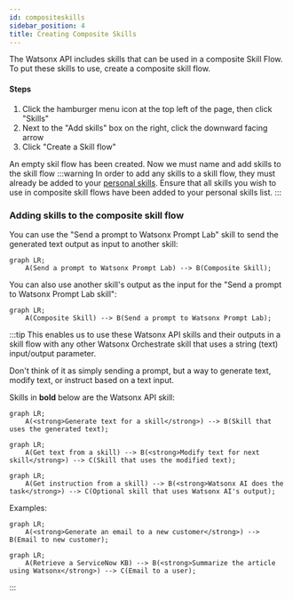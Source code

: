 ```yaml
---
id: compositeskills
sidebar_position: 4
title: Creating Composite Skills
---
```

The Watsonx API includes skills that can be used in a composite Skill Flow. To put these skills to use, create a composite skill flow.
#### Steps

1. Click the hamburger menu icon at the top left of the page, then click "Skills"
2. Next to the "Add skills" box on the right, click the downward facing arrow
3. Click "Create a Skill flow"

An empty skil flow has been created. Now we must name and add skills to the skill flow
:::warning
In order to add any skills to a skill flow, they must already be added to your [personal skills](addingskills). Ensure that all skills you wish to use in composite skill flows have been added to your personal skills list.
:::

### Adding skills to the composite skill flow

You can use the "Send a prompt to Watsonx Prompt Lab" skill to send the generated text output as input to another skill:

```mermaid
graph LR;
    A(Send a prompt to Watsonx Prompt Lab) --> B(Composite Skill);
```

You can also use another skill's output as the input for the "Send a prompt to Watsonx Prompt Lab skill":

```mermaid
graph LR;
    A(Composite Skill) --> B(Send a prompt to Watsonx Prompt Lab);
```

:::tip
This enables us to use these Watsonx API skills and their outputs in a skill flow with any other Watsonx Orchestrate skill that uses a string (text) input/output parameter.

Don't think of it as simply sending a prompt, but a way to generate text, modify text, or instruct based on a text input.

Skills in <strong>bold</strong> below are the Watsonx API skill:
```mermaid
graph LR;
    A(<strong>Generate text for a skill</strong>) --> B(Skill that uses the generated text);
```
```mermaid
graph LR;
    A(Get text from a skill) --> B(<strong>Modify text for next skill</strong>) --> C(Skill that uses the modified text);
```
```mermaid
graph LR;
    A(Get instruction from a skill) --> B(<strong>Watsonx AI does the task</strong>) --> C(Optional skill that uses Watsonx AI's output);
```
Examples:
```mermaid
graph LR;
    A(<strong>Generate an email to a new customer</strong>) --> B(Email to new customer);
```
```mermaid
graph LR;
    A(Retrieve a ServiceNow KB) --> B(<strong>Summarize the article using Watsonx</strong>) --> C(Email to a user);
```
:::